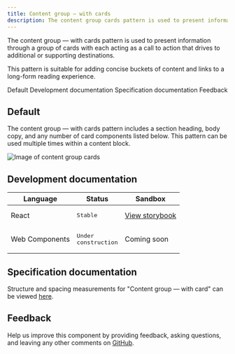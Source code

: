 ```yaml
---
title: Content group – with cards
description: The content group cards pattern is used to present information through a group of cards with each acting as a call to action that drives to additional or supporting destinations.
---
```


<PageDescription>

The content group  &mdash; with cards pattern is used to present information through a group of cards with each acting as a call to action that drives to additional or supporting destinations.

This pattern is suitable for adding concise buckets of content and links to a long-form reading experience.

</PageDescription>

<AnchorLinks>

<AnchorLink>Default</AnchorLink>
<AnchorLink>Development documentation</AnchorLink>
<AnchorLink>Specification documentation</AnchorLink>
<AnchorLink>Feedback</AnchorLink>

</AnchorLinks>

## Default
The content group  &mdash; with cards pattern includes a section heading, body copy, and any number of card components listed below. This pattern can be used multiple times within a content block. 

![Image of content group cards](../../images/pattern/content-group-cards/content-group-cards.jpg)


## Development documentation

| Language      | Status        | Sandbox                                                                              |
| ------------- | -----------   | ------------------------------------------------------------------------             |
| React         | <div><span class="bx--tag bx--tag--green"><pre>Stable</pre></span></div>        | [View storybook](https://ibmdotcom-react.mybluemix.net/?path=/story/patterns-blocks-contentgroupcards--default)     |
| Web Components       | <div><span class="bx--tag bx--tag--cool-gray"><pre>Under construction</pre></span></div>  | Coming soon |

## Specification documentation

Structure and spacing measurements for "Content group  &mdash; with card" can be viewed [here](https://ibm.box.com/s/5sfef66ow9ruw47qye5snhnxey0ioi6t).

## Feedback

Help us improve this component by providing feedback, asking questions, and leaving any other comments on [GitHub](https://github.com/carbon-design-system/ibm-dotcom-library).
